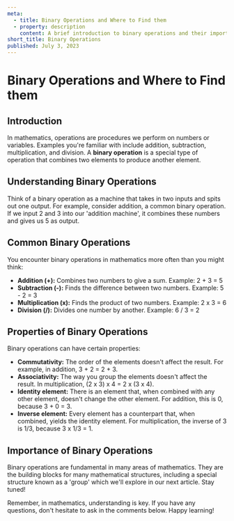 ```yaml
---
meta:
  - title: Binary Operations and Where to Find them
  - property: description
    content: A brief introduction to binary operations and their importance in mathematics.
short_title: Binary Operations
published: July 3, 2023
---
```


# Binary Operations and Where to Find them

## Introduction

In mathematics, operations are procedures we perform on numbers or variables. Examples you're familiar with include addition, subtraction, multiplication, and division. A **binary operation** is a special type of operation that combines two elements to produce another element.

## Understanding Binary Operations

Think of a binary operation as a machine that takes in two inputs and spits out one output. For example, consider addition, a common binary operation. If we input 2 and 3 into our 'addition machine', it combines these numbers and gives us 5 as output.

## Common Binary Operations

You encounter binary operations in mathematics more often than you might think:

- **Addition (+):** Combines two numbers to give a sum. Example: 2 + 3 = 5
- **Subtraction (-):** Finds the difference between two numbers. Example: 5 - 2 = 3
- **Multiplication (x):** Finds the product of two numbers. Example: 2 x 3 = 6
- **Division (/):** Divides one number by another. Example: 6 / 3 = 2

## Properties of Binary Operations

Binary operations can have certain properties:

- **Commutativity:** The order of the elements doesn't affect the result. For example, in addition, 3 + 2 = 2 + 3.
- **Associativity:** The way you group the elements doesn't affect the result. In multiplication, (2 x 3) x 4 = 2 x (3 x 4).
- **Identity element:** There is an element that, when combined with any other element, doesn't change the other element. For addition, this is 0, because 3 + 0 = 3.
- **Inverse element:** Every element has a counterpart that, when combined, yields the identity element. For multiplication, the inverse of 3 is 1/3, because 3 x 1/3 = 1.

## Importance of Binary Operations

Binary operations are fundamental in many areas of mathematics. They are the building blocks for many mathematical structures, including a special structure known as a 'group' which we'll explore in our next article. Stay tuned!

Remember, in mathematics, understanding is key. If you have any questions, don't hesitate to ask in the comments below. Happy learning!
